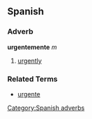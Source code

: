 == Spanish ==
=== Adverb ===
'''urgentemente''' ''m''
# [[urgently]]

=== Related Terms ===
*[[urgente]]
[[Category:Spanish adverbs]]